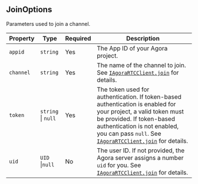 ## JoinOptions

Parameters used to join a channel.

| Property  | Type                           | Required | Description                                                                                                                                                                                                                                                                                                              |
| --------- | ------------------------------ | -------- | ------------------------------------------------------------------------------------------------------------------------------------------------------------------------------------------------------------------------------------------------------------------------------------------------------------------------ |
| `appid`   | `string`                       | Yes      | The App ID of your Agora project.                                                                                                                                                                                                                                                                                        |
| `channel` | `string`                       | Yes      | The name of the channel to join. See [`IAgoraRTCClient.join`](https://api-ref.agora.io/en/video-sdk/reactjs/2.x//IAgoraRTCClient.join.html) for details.                                                                                                                                                                 |
| `token`   | `string` &VerticalLine; `null` | Yes      | The token used for authentication. If token-based authentication is enabled for your project, a valid token must be provided. If token-based authentication is not enabled, you can pass `null`. See [`IAgoraRTCClient.join`](https://api-ref.agora.io/en/video-sdk/reactjs/2.x//IAgoraRTCClient.join.html) for details. |
| `uid`     | `UID` &VerticalLine;`null`     | No       | The user ID. If not provided, the Agora server assigns a number `uid` for you. See [`IAgoraRTCClient.join`](https://api-ref.agora.io/en/video-sdk/reactjs/2.x//IAgoraRTCClient.join.html) for details.                                                                                                                   |
